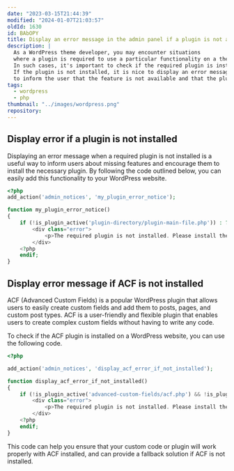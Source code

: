 ```yaml
---
date: "2023-03-15T21:44:39"
modified: "2024-01-07T21:03:57"
oldId: 1630
id: BAbOPY
title: Display an error message in the admin panel if a plugin is not activated in WordPress
description: |
  As a WordPress theme developer, you may encounter situations
  where a plugin is required to use a particular functionality on a theme.
  In such cases, it's important to check if the required plugin is installed and activated.
  If the plugin is not installed, it is nice to display an error message
  to inform the user that the feature is not available and that the plugin needs to be installed.
tags:
  - wordpress
  - php
thumbnail: "../images/wordpress.png"
repository:
---
```


## Display error if a plugin is not installed

Displaying an error message when a required plugin is not installed is a useful way
to inform users about missing features and encourage them to install the necessary plugin.
By following the code outlined below, you can easily add this functionality to your WordPress website.

```php
<?php
add_action('admin_notices', 'my_plugin_error_notice');

function my_plugin_error_notice()
{
    if (!is_plugin_active('plugin-directory/plugin-main-file.php')) : ?>
        <div class="error">
            <p>The required plugin is not installed. Please install the plugin to use this feature.</p>
        </div>
    <?php
    endif;
}
```

## Display error message if ACF is not installed

ACF (Advanced Custom Fields) is a popular WordPress plugin that allows users to
easily create custom fields and add them to posts, pages, and custom post types.
ACF is a user-friendly and flexible plugin that enables users to create complex custom fields without having to write any code.

To check if the ACF plugin is installed on a WordPress website, you can use the following code.

```php
<?php

add_action('admin_notices', 'display_acf_error_if_not_installed');

function display_acf_error_if_not_installed()
{
    if (!is_plugin_active('advanced-custom-fields/acf.php') && !is_plugin_active('advanced-custom-fields-pro/acf.php')) : ?>
        <div class="error">
            <p>The required plugin is not installed. Please install the plugin to use this feature.</p>
        </div>
    <?php
    endif;
}
```

This code can help you ensure that your custom code or plugin
will work properly with ACF installed, and can provide a fallback solution if ACF is not installed.
